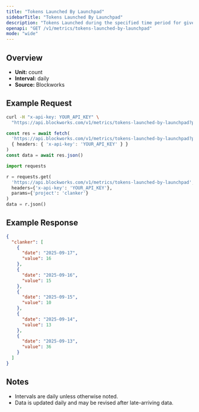 ```yaml
---
title: "Tokens Launched By Launchpad"
sidebarTitle: "Tokens Launched By Launchpad"
description: "Tokens Launched during the specified time period for given launchpad."
openapi: "GET /v1/metrics/tokens-launched-by-launchpad"
mode: "wide"
---
```


## Overview

- **Unit:** count
- **Interval:** daily
- **Source:** Blockworks

## Example Request

<CodeGroup>

```bash cURL
curl -H "x-api-key: YOUR_API_KEY" \
  "https://api.blockworks.com/v1/metrics/tokens-launched-by-launchpad?project=clanker"
```

```typescript TypeScript
const res = await fetch(
  'https://api.blockworks.com/v1/metrics/tokens-launched-by-launchpad?project=clanker',
  { headers: { 'x-api-key': 'YOUR_API_KEY' } }
)
const data = await res.json()
```

```python Python
import requests

r = requests.get(
  'https://api.blockworks.com/v1/metrics/tokens-launched-by-launchpad',
  headers={'x-api-key': 'YOUR_API_KEY'},
  params={'project': 'clanker'}
)
data = r.json()
```

</CodeGroup>

## Example Response

```json
{
  "clanker": [
    {
      "date": "2025-09-17",
      "value": 16
    },
    {
      "date": "2025-09-16",
      "value": 15
    },
    {
      "date": "2025-09-15",
      "value": 10
    },
    {
      "date": "2025-09-14",
      "value": 13
    },
    {
      "date": "2025-09-13",
      "value": 36
    }
  ]
}
```

## Notes
- Intervals are daily unless otherwise noted.
- Data is updated daily and may be revised after late-arriving data.